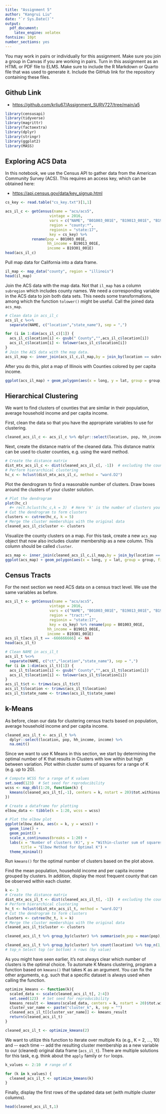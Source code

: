 ```yaml
---
title: "Assignment 5"
author: "Kangrui Liu"
date: "`r Sys.Date()`"
output: 
  pdf_document: 
    latex_engine: xelatex
fontsize: 10pt
number_sections: yes
---
```

You may work in pairs or individually for this assignment. Make sure you join a group in Canvas if you are working in pairs. Turn in this assignment as an HTML or PDF file to ELMS. Make sure to include the R Markdown or Quarto file that was used to generate it. Include the GitHub link for the repository containing these files.

## Github Link
* <https://github.com/krliu67/Assignment_SURV727/tree/main/a5>

```r
library(censusapi)
library(tidyverse)
library(magrittr)
library(factoextra)
library(dplyr)
library(stringr)
library(ggplot2)
library(MASS)
```

## Exploring ACS Data

In this notebook, we use the Census API to gather data from the American Community Survey (ACS). This requires an access key, which can be obtained here:

* <https://api.census.gov/data/key_signup.html>

```r
cs_key <- read.table("cs_key.txt")[1,1]
```



```r
acs_il_c <- getCensus(name = "acs/acs5",
                    vintage = 2016,
                    vars = c("NAME", "B01003_001E", "B19013_001E", "B19301_001E"),
                    region = "county:*",
                    regionin = "state:17",
                    key = cs_key) %>%
            rename(pop = B01003_001E,
                   hh_income = B19013_001E,
                   income = B19301_001E)
head(acs_il_c)
```

Pull map data for California into a data frame.

```r
il_map <- map_data("county", region = "illinois")
head(il_map)
```

Join the ACS data with the map data. Not that `il_map` has a column `subregion` which includes county names. We need a corresponding variable in the ACS data to join both data sets. This needs some transformations, among which the function `tolower()` might be useful. Call the joined data `acs_map`.

```r
# Clean data in acs_il_c
acs_il_c %<>%
  separate(NAME, c("location","state_name"), sep = ",") 

for (i in 1:dim(acs_il_c)[1]) {
  acs_il_c$location[i] <- gsub(" County","",acs_il_c$location[i])
  acs_il_c$location[i] <- tolower(acs_il_c$location[i])
}
# Join the ACS data with the map data.
acs_il_map <- inner_join(acs_il_c,il_map,by = join_by(location == subregion))
```

After you do this, plot a map of Illinois with Counties colored by per capita income.
```r
ggplot(acs_il_map) + geom_polygon(aes(x = long, y = lat, group = group, fill = income))
```

## Hierarchical Clustering

We want to find clusters of counties that are similar in their population, average household income and per capita income. 

First, clean the data so that you have the appropriate variables to use for clustering. 
```r
cleaned_acs_il_c <- acs_il_c %>% dplyr::select(location, pop, hh_income, income) %>% na.omit()
```

Next, create the distance matrix of the cleaned data. This distance matrix can be used to cluster counties, e.g. using the ward method.
```r
# Create the distance matrix
dist_mtx_acs_il_c <- dist(cleaned_acs_il_c[, -1])  # excluding the county identifier
# Perform hierarchical clustering
hc_c <- hclust(dist_mtx_acs_il_c, method = "ward.D2")
```

Plot the dendrogram to find a reasonable number of clusters. Draw boxes around the clusters of your cluster solution.
```r
# Plot the dendrogram
plot(hc_c)
  #+ rect.hclust(hc_c,k = 3)  # Here 'k' is the number of clusters you choose
# Cut the dendrogram to form clusters
clusters <- cutree(hc_c, k = 5)
# Merge the cluster memberships with the original data
cleaned_acs_il_c$cluster <- clusters
```

Visualize the county clusters on a map. For this task, create a new `acs_map` object that now also includes cluster membership as a new column. This column should be called `cluster`.
```r
acs_map <- inner_join(cleaned_acs_il_c,il_map,by = join_by(location == subregion))
ggplot(acs_map) + geom_polygon(aes(x = long, y = lat, group = group, fill = factor(cluster))) + theme_minimal() + labs(fill = "Cluster")
```

## Census Tracts

For the next section we need ACS data on a census tract level. We use the same variables as before.

```r
acs_il_t <- getCensus(name = "acs/acs5",
                    vintage = 2016,
                    vars = c("NAME", "B01003_001E", "B19013_001E", "B19301_001E"),
                    region = "tract:*",
                    regionin = "state:17",
                    key = cs_key) %>% rename(pop = B01003_001E,
                   hh_income = B19013_001E,
                   income = B19301_001E)
acs_il_t[acs_il_t == -666666666] <- NA
head(acs_il_t)
```
```r
# Clean NAME in acs_il_t
acs_il_t %<>%
  separate(NAME, c("ct","location","state_name"), sep = ",") 
for (i in 1:dim(acs_il_t)[1]) {
  acs_il_t$location[i] <- gsub(" County","",acs_il_t$location[i])
  acs_il_t$location[i] <- tolower(acs_il_t$location[i])
}
acs_il_t$ct <- trimws(acs_il_t$ct)
acs_il_t$location <- trimws(acs_il_t$location)
acs_il_t$state_name <- trimws(acs_il_t$state_name)
```

## k-Means

As before, clean our data for clustering census tracts based on population, average household income and per capita income.
```r
cleaned_acs_il_t <- acs_il_t %>%
  dplyr::select(location, pop, hh_income, income) %>%
  na.omit()
```

Since we want to use K Means in this section, we start by determining the optimal number of K that results in Clusters with low within but high between variation. Plot within cluster sums of squares for a range of K (e.g. up to 20).
```r
# Compute WCSS for a range of K values
set.seed(123)  # Set seed for reproducibility
wcss <- map_dbl(1:20, function(k) {
  kmeans(cleaned_acs_il_t[,-1], centers = k, nstart = 20)$tot.withinss
})

# Create a dataframe for plotting
elbow_data <- tibble(k = 1:20, wcss = wcss)

# Plot the elbow plot
ggplot(elbow_data, aes(x = k, y = wcss)) +
  geom_line() +
  geom_point() +
  scale_x_continuous(breaks = 1:20) +
  labs(x = "Number of clusters (K)", y = "Within-cluster sum of squares (WCSS)",
       title = "Elbow Method for Optimal K") +
  theme_minimal()
```

Run `kmeans()` for the optimal number of clusters based on the plot above.

Find the mean population, household income and per capita income grouped by clusters. In addition, display the most frequent county that can be observed within each cluster.
```r
k <- 3
# Create the distance matrix
dist_mtx_acs_il_t <- dist(cleaned_acs_il_t[, -1])  # excluding the county identifier
# Perform hierarchical clustering
hc_t <- hclust(dist_mtx_acs_il_t, method = "ward.D2")
# Cut the dendrogram to form clusters
clusters <- cutree(hc_t, k = k)
# Merge the cluster memberships with the original data
cleaned_acs_il_t$cluster <- clusters
```

```r
cleaned_acs_il_t %>% group_by(cluster) %>% summarise(m_pop = mean(pop),m_hh=mean(hh_income),m_inc=mean(income))
```
```r
cleaned_acs_il_t %>% group_by(cluster) %>% count(location) %>% top_n(1, wt = n) 
# top_n Select top (or bottom) n rows (by value)
```

As you might have seen earlier, it's not always clear which number of clusters is the optimal choice. To automate K Means clustering, program a function based on `kmeans()` that takes K as an argument. You can fix the other arguments, e.g. such that a specific dataset is always used when calling the function.
```r
optimize_kmeans <- function(k){
  scaled_data <- scale(cleaned_acs_il_t[, 2:4]) 
  set.seed(123)  # Set seed for reproducibility
  kmeans_result <- kmeans(scaled_data, centers = k, nstart = 20)$tot.withinss
  cluster_var_name <- paste("cluster_k", k, sep = "")
  cleaned_acs_il_t[[cluster_var_name]] <- kmeans_result
  return(cleaned_acs_il_t)
}

cleaned_acs_il_t <- optimize_kmeans(2)
```

We want to utilize this function to iterate over multiple Ks (e.g., K = 2, ..., 10) and \-- each time \-- add the resulting cluster membership as a new variable to our (cleaned) original data frame (`acs_il_t`). There are multiple solutions for this task, e.g. think about the `apply` family or `for` loops.
```r
k_values <- 2:10  # range of K

for (k in k_values) {
  cleaned_acs_il_t <- optimize_kmeans(k)
}
```

Finally, display the first rows of the updated data set (with multiple cluster columns).

```r
head(cleaned_acs_il_t,1)
```

